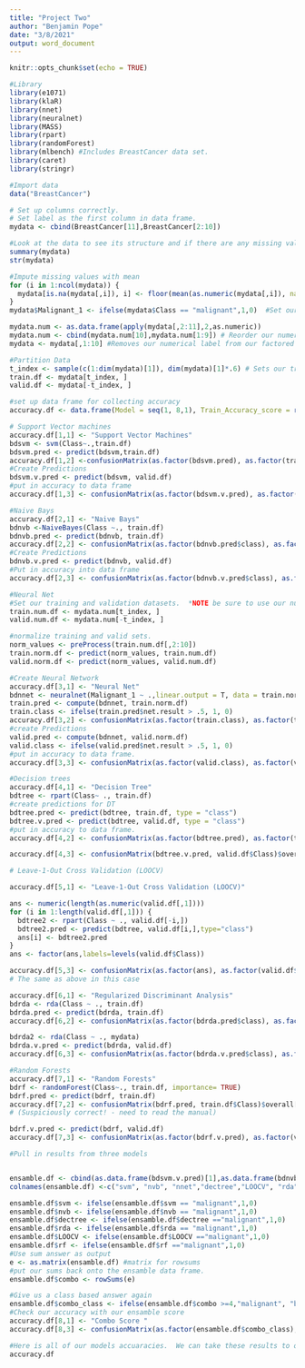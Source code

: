 ```yaml
---
title: "Project Two"
author: "Benjamin Pope"
date: "3/8/2021"
output: word_document
---
```


```r
knitr::opts_chunk$set(echo = TRUE)
```

```r
#Library
library(e1071)
library(klaR)
library(nnet)
library(neuralnet)
library(MASS)
library(rpart)
library(randomForest)
library(mlbench) #Includes BreastCancer data set. 
library(caret)
library(stringr)
```

```r
#Import data
data("BreastCancer")

# Set up columns correctly. 
# Set label as the first column in data frame.
mydata <- cbind(BreastCancer[11],BreastCancer[2:10])
```

```r
#Look at the data to see its structure and if there are any missing values. 
summary(mydata)
str(mydata)

#Impute missing values with mean
for (i in 1:ncol(mydata)) {
  mydata[is.na(mydata[,i]), i] <- floor(mean(as.numeric(mydata[,i]), na.rm = TRUE))
}
mydata$Malignant_1 <- ifelse(mydata$Class == "malignant",1,0)  #Set our label to binary for our numerical data frame

mydata.num <- as.data.frame(apply(mydata[,2:11],2,as.numeric))
mydata.num <- cbind(mydata.num[10],mydata.num[1:9]) # Reorder our numerical data frame so that our label is first
mydata <- mydata[,1:10] #Removes our numerical label from our factored data frame 

```


```r
#Partition Data
t_index <- sample(c(1:dim(mydata)[1]), dim(mydata)[1]*.6) # Sets our training data to 60% of our data
train.df <- mydata[t_index, ]
valid.df <- mydata[-t_index, ]

```

```r
#set up data frame for collecting accuracy
accuracy.df <- data.frame(Model = seq(1, 8,1), Train_Accuracy_score = rep(0,8) ,Valid_Accuracy_score = rep(0,8))
```


```r
# Support Vector machines
accuracy.df[1,1] <- "Support Vector Machines"
bdsvm <- svm(Class~.,train.df)
bdsvm.pred <- predict(bdsvm,train.df)
accuracy.df[1,2] <-confusionMatrix(as.factor(bdsvm.pred), as.factor(train.df$Class))$overall[1]
#Create Predictions
bdsvm.v.pred <- predict(bdsvm, valid.df)
#put in accuracy to data frame
accuracy.df[1,3] <- confusionMatrix(as.factor(bdsvm.v.pred), as.factor(valid.df$Class))$overall[1]

```

```r
#Naive Bays
accuracy.df[2,1] <- "Naive Bays"
bdnvb <-NaiveBayes(Class ~., train.df)
bdnvb.pred <- predict(bdnvb, train.df)
accuracy.df[2,2] <- confusionMatrix(as.factor(bdnvb.pred$class), as.factor(train.df$Class))$overall[1]
#Create Predictions
bdnvb.v.pred <- predict(bdnvb, valid.df)
#Put in accuracy into data frame
accuracy.df[2,3] <- confusionMatrix(as.factor(bdnvb.v.pred$class), as.factor(valid.df$Class))$overall[1]
```

```r
#Neural Net
#Set our training and validation datasets.  *NOTE be sure to use our numerical data frames for NN 
train.num.df <- mydata.num[t_index, ]
valid.num.df <- mydata.num[-t_index, ]

#normalize training and valid sets.
norm_values <- preProcess(train.num.df[,2:10])
train.norm.df <- predict(norm_values, train.num.df)
valid.norm.df <- predict(norm_values, valid.num.df)
```

```r
#Create Neural Network
accuracy.df[3,1] <- "Neural Net"
bdnnet <- neuralnet(Malignant_1 ~ .,linear.output = T, data = train.norm.df, hidden = c(2,5), rep = 5) #NN of 2 layers with 5 nodes.  
train.pred <- compute(bdnnet, train.norm.df)
train.class <- ifelse(train.pred$net.result > .5, 1, 0)
accuracy.df[3,2] <- confusionMatrix(as.factor(train.class), as.factor(train.num.df$Malignant_1))$overall[1]
#create Predictions
valid.pred <- compute(bdnnet, valid.norm.df)
valid.class <- ifelse(valid.pred$net.result > .5, 1, 0)
#put in accuracy to data frame.
accuracy.df[3,3] <- confusionMatrix(as.factor(valid.class), as.factor(valid.norm.df$Malignant_1))$overall[1]

```

```r
#Decision trees
accuracy.df[4,1] <- "Decision Tree"
bdtree <- rpart(Class~ ., train.df)
#create predictions for DT
bdtree.pred <- predict(bdtree, train.df, type = "class")
bdtree.v.pred <- predict(bdtree, valid.df, type = "class")
#put in accuracy to data frame.
accuracy.df[4,2] <- confusionMatrix(as.factor(bdtree.pred), as.factor(train.df$Class))$overall[1]

accuracy.df[4,3] <- confusionMatrix(bdtree.v.pred, valid.df$Class)$overall[1]

```

```r
# Leave-1-Out Cross Validation (LOOCV)

accuracy.df[5,1] <- "Leave-1-Out Cross Validation (LOOCV)"

ans <- numeric(length(as.numeric(valid.df[,1])))
for (i in 1:length(valid.df[,1])) {
  bdtree2 <- rpart(Class ~ ., valid.df[-i,])
  bdtree2.pred <- predict(bdtree, valid.df[i,],type="class")
  ans[i] <- bdtree2.pred
}
ans <- factor(ans,labels=levels(valid.df$Class))

accuracy.df[5,3] <- confusionMatrix(as.factor(ans), as.factor(valid.df$Class))$overall[1]
# The same as above in this case
```

```r
accuracy.df[6,1] <- "Regularized Discriminant Analysis"
bdrda <- rda(Class ~ ., train.df)
bdrda.pred <- predict(bdrda, train.df)
accuracy.df[6,2] <- confusionMatrix(as.factor(bdrda.pred$class), as.factor(train.df$Class))$overall[1]

bdrda2 <- rda(Class ~ ., mydata)
bdrda.v.pred <- predict(bdrda, valid.df)
accuracy.df[6,3] <- confusionMatrix(as.factor(bdrda.v.pred$class), as.factor(valid.df$Class))$overall[1]
```

```r
#Random Forests
accuracy.df[7,1] <- "Random Forests"
bdrf <- randomForest(Class~., train.df, importance= TRUE)
bdrf.pred <- predict(bdrf, train.df)
accuracy.df[7,2] <- confusionMatrix(bdrf.pred, train.df$Class)$overall[1]
# (Suspiciously correct! - need to read the manual)

bdrf.v.pred <- predict(bdrf, valid.df)
accuracy.df[7,3] <- confusionMatrix(as.factor(bdrf.v.pred), as.factor(valid.df$Class))$overall[1]

```

```r
#Pull in results from three models


ensamble.df <- cbind(as.data.frame(bdsvm.v.pred)[1],as.data.frame(bdnvb.v.pred)[1],as.data.frame(valid.class)[1],as.data.frame(bdtree.v.pred)[1],as.data.frame(ans),as.data.frame(bdrda.v.pred)[1],as.data.frame(bdrf.v.pred)[1])
colnames(ensamble.df) <-c("svm", "nvb", "nnet","dectree","LOOCV", "rda", "rf" )

ensamble.df$svm <- ifelse(ensamble.df$svm == "malignant",1,0)
ensamble.df$nvb <- ifelse(ensamble.df$nvb == "malignant",1,0)
ensamble.df$dectree <- ifelse(ensamble.df$dectree =="malignant",1,0)
ensamble.df$rda <- ifelse(ensamble.df$rda == "malignant",1,0)
ensamble.df$LOOCV <- ifelse(ensamble.df$LOOCV =="malignant",1,0)
ensamble.df$rf <- ifelse(ensamble.df$rf =="malignant",1,0)
#Use sum answer as output
e <- as.matrix(ensamble.df) #matrix for rowsums
#put our sums back onto the ensamble data frame. 
ensamble.df$combo <- rowSums(e)

#Give us a class based answer again
ensamble.df$combo_class <- ifelse(ensamble.df$combo >=4,"malignant", "benign")
#Check our accuracy with our ensamble score 
accuracy.df[8,1] <- "Combo Score "
accuracy.df[8,3] <- confusionMatrix(as.factor(ensamble.df$combo_class), as.factor(valid.df$Class))$overall[1]
```

```r
#Here is all of our models accuaracies.  We can take these results to our deployment when we decidee on which models to use.  
accuracy.df
```